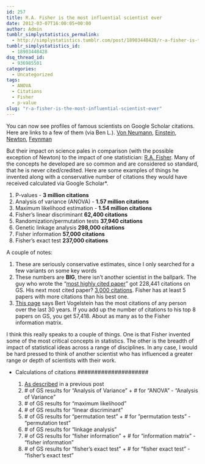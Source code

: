 ```yaml
---
id: 257
title: R.A. Fisher is the most influential scientist ever
date: 2012-03-07T16:00:05+00:00
author: Admin
tumblr_simplystatistics_permalink:
  - http://simplystatistics.tumblr.com/post/18903448428/r-a-fisher-is-the-most-influential-scientist-ever
tumblr_simplystatistics_id:
  - 18903448428
dsq_thread_id:
  - 936985501
categories:
  - Uncategorized
tags:
  - ANOVA
  - Citations
  - Fisher
  - p-value
slug: "r-a-fisher-is-the-most-influential-scientist-ever"
---
```

You can now see profiles of famous scientists on Google Scholar citations. Here are links to a few of them (via Ben L.). <a href="http://scholar.google.com/citations?user=6kEXBa0AAAAJ&hl=en" target="_blank">Von Neumann</a>, <a href="http://scholar.google.com/citations?user=qc6CJjYAAAAJ&hl=en" target="_blank">Einstein</a>, <a href="http://scholar.google.com/citations?user=xJaxiEEAAAAJ&hl=en" target="_blank">Newton</a>, <a href="http://scholar.google.com/citations?user=B7vSqZsAAAAJ&hl=en" target="_blank">Feynman</a>

But their impact on science pales in comparison (with the possible exception of Newton) to the impact of one statistician: <a href="http://en.wikipedia.org/wiki/Ronald_Fisher" target="_blank">R.A. Fisher</a>. Many of the concepts he developed are so common and are considered so standard, that he is never cited/credited. Here are some examples of things he invented along with a conservative number of citations they would have received calculated via Google Scholar*. 

  1. P-values - **3 million citations**
  2. Analysis of variance (ANOVA) - **1.57 million citations**
  3. Maximum likelihood estimation - **1.54 million citations**
  4. Fisher&#8217;s linear discriminant **62,400 citations**
  5. Randomization/permutation tests **37,940 citations**
  6. Genetic linkage analysis **298,000 citations**
  7. Fisher information **57,000 citations**
  8. Fisher&#8217;s exact test **237,000 citations**

A couple of notes:

  1. These are seriously conservative estimates, since I only searched for a few variants on some key words
  2. These numbers are **BIG**, there isn&#8217;t another scientist in the ballpark. The guy who wrote the &#8220;<a href="http://www.jbc.org/content/280/28/e25.full" target="_blank">most highly cited paper</a>&#8221; got 228,441 citations on GS. His next most cited paper? <a href="http://scholar.google.com/citations?hl=en&user=YCS0XAcAAAAJ&oi=sra" target="_blank">3,000 citations</a>. Fisher has at least 5 papers with more citations than his best one. 
  3. <a href="http://archive.sciencewatch.com/sept-oct2003/sw_sept-oct2003_page2.htm" target="_blank">This page</a> says Bert Vogelstein has the most citations of any person over the last 30 years. If you add up the number of citations to his top 8 papers on GS, you get 57,418. About as many as to the Fisher information matrix. 

I think this really speaks to a couple of things. One is that Fisher invented some of the most critical concepts in statistics. The other is the breadth of impact of statistical ideas across a range of disciplines. In any case, I would be hard pressed to think of another scientist who has influenced a greater range or depth of scientists with their work. 

* Calculations of citations #####################

  1. <a href="http://simplystatistics.tumblr.com/post/15402808730/p-values-and-hypothesis-testing-get-a-bad-rap-but-we" target="_blank">As described</a> in a previous post
  2. \# of GS results for &#8220;Analysis of Variance&#8221; + # for &#8220;ANOVA&#8221; - &#8220;Analysis of Variance&#8221;
  3. \# of GS results for &#8220;maximum likelihood&#8221;
  4. \# of GS results for &#8220;linear discriminant&#8221;
  5. \# of GS results for &#8220;permutation test&#8221; + # for &#8221;permutation tests&#8221; - &#8220;permutation test&#8221;
  6. \# of GS results for &#8220;linkage analysis&#8221;
  7. \# of GS results for &#8220;fisher information&#8221; + # for &#8220;information matrix&#8221; - &#8220;fisher information&#8221;
  8. \# of GS results for &#8220;fisher&#8217;s exact test&#8221; + # for &#8220;fisher exact test&#8221; - &#8220;fisher&#8217;s exact test&#8221;
